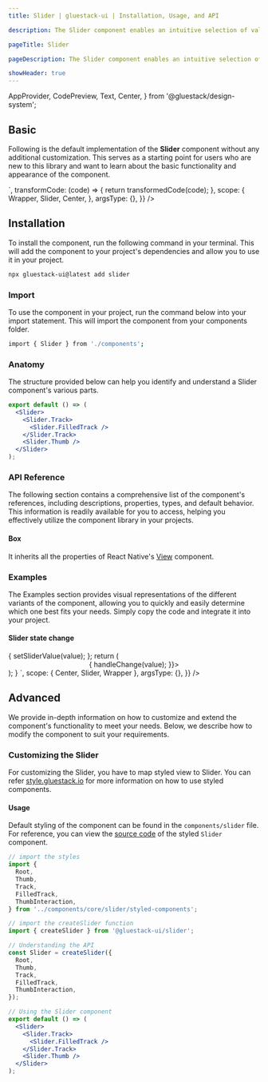 ```yaml
---
title: Slider | gluestack-ui | Installation, Usage, and API

description: The Slider component enables an intuitive selection of values within a designated range. Users can easily adjust their selection by sliding a visual indicator along the track.

pageTitle: Slider

pageDescription: The Slider component enables an intuitive selection of values within a designated range. Users can easily adjust their selection by sliding a visual indicator along the track.

showHeader: true
---
```



<Meta title="components/Forms/Slider" />

  AppProvider,
  CodePreview,
  Text,
  Center,
} from '@gluestack/design-system';


## Basic

Following is the default implementation of the **Slider** component without any additional customization. This serves as a starting point for users who are new to this library and want to learn about the basic functionality and appearance of the component.

<AppProvider>
  <CodePreview
    showComponentRenderer={true}
    showArgsController={false}
    metaData={{
      code: `
<Center w={300}>
  <Slider w="50%" defaultValue={30}>
    <Slider.Track>
      <Slider.FilledTrack />
    </Slider.Track>
    <Slider.Thumb />
  </Slider>
</Center>
`,
      transformCode: (code) => {
        return transformedCode(code);
      },
      scope: {
        Wrapper,
        Slider,
        Center,
      },
      argsType: {},
    }}
  />
</AppProvider>

## Installation

To install the component, run the following command in your terminal. This will add the component to your project's dependencies and allow you to use it in your project.

```bash
npx gluestack-ui@latest add slider
```

### Import

To use the component in your project, run the command below into your import statement. This will import the component from your components folder.

```bash
import { Slider } from './components';
```

### Anatomy

The structure provided below can help you identify and understand a Slider component's various parts.

```jsx
export default () => (
  <Slider>
    <Slider.Track>
      <Slider.FilledTrack />
    </Slider.Track>
    <Slider.Thumb />
  </Slider>
);
```

### API Reference

The following section contains a comprehensive list of the component's references, including descriptions, properties, types, and default behavior. This information is readily available for you to access, helping you effectively utilize the component library in your projects.

#### Box

It inherits all the properties of React Native's [View](https://reactnative.dev/docs/view#props) component.

### Examples

The Examples section provides visual representations of the different variants of the component, allowing you to quickly and easily determine which one best fits your needs. Simply copy the code and integrate it into your project.

<!--
#### Slider

<AppProvider>
  <CodePreview
    showComponentRenderer={true}
    showArgsController={false}
    metaData={{
      code: `
function App(){
  const [sliderValue, setSliderValue] = React.useState(45);
  const handleChange = (value) => {
    setSliderValue(value);
  };
  return (
    <Wrapper>
    <Center w="$80">
      <Slider
        sliderTrackHeight={4}
        value={sliderValue}
        onChange={(value) => {
        handleChange(value);
        }}>
        <Slider.Track>
          <Slider.FilledTrack />
        </Slider.Track>
        <Slider.Thumb />
      </Slider>
    </Center>
    </Wrapper>
  );
}
`,
      scope: { Box, Slider, Center, Wrapper },
      argsType: {},
    }}
  />
</AppProvider>

#### Sizes

Slider component comes in different sizes, such as `sm` , `md` and `lg`, allowing users to adjust the switch size based on their design needs.

<AppProvider>
  <CodePreview
    showComponentRenderer={true}
    showArgsController={false}
    metaData={{
      code: `
function App(){
  return (
    <Wrapper>
    <VStack space="4xl">
    <Center w="$80">
        <Slider defaultValue={45} size="sm" sliderTrackHeight={4}>
          <Slider.Track>
            <Slider.FilledTrack />
          </Slider.Track>
          <Slider.Thumb />
        </Slider>
    </Center>
     <Center w="$80">
        <Slider defaultValue={46} size="md" sliderTrackHeight={5}>
          <Slider.Track>
            <Slider.FilledTrack />
          </Slider.Track>
          <Slider.Thumb />
        </Slider>
    </Center>
     <Center w="$80">
        <Slider defaultValue={48} size="lg" sliderTrackHeight={6}>
          <Slider.Track>
            <Slider.FilledTrack />
          </Slider.Track>
          <Slider.Thumb />
        </Slider>
    </Center>
    </VStack>
    </Wrapper>
  );
}
`,
      scope: { Center, Slider, VStack, Wrapper },
      argsType: {},
    }}
  />
</AppProvider>

#### Color scheme

<AppProvider>
  <CodePreview
    showComponentRenderer={true}
    showArgsController={false}
    metaData={{
      code: `
function App(){
  return (
    <Wrapper>
    <VStack space="4xl">
    <Center w="$80">
        <Slider defaultValue={45} sliderTrackHeight={4}>
          <Slider.Track>
            <Slider.FilledTrack bg="$emerald600"/>
          </Slider.Track >
          <Slider.Thumb bg="$emerald600" sx={{
              ':active': {
                outlineColor: '$emerald500',
              },
            }}/>
        </Slider>
    </Center>
     <Center w="$80">
        <Slider defaultValue={45} sliderTrackHeight={4}>
          <Slider.Track>
            <Slider.FilledTrack bg="$amber600"/>
          </Slider.Track >
          <Slider.Thumb bg="$amber600" sx={{
              ':active': {
                outlineColor: '$amber500',
              },
            }}/>
        </Slider>
    </Center>
     <Center w="$80">
        <Slider defaultValue={45} sliderTrackHeight={4}>
          <Slider.Track>
            <Slider.FilledTrack bg="$fuchsia600"/>
          </Slider.Track >
          <Slider.Thumb bg="$fuchsia600" sx={{
              ':active': {
                outlineColor: '$fuchsia500'
              },
            }}/>
        </Slider>
    </Center>
     <Center w="$80">
        <Slider defaultValue={45} sliderTrackHeight={4}>
          <Slider.Track>
            <Slider.FilledTrack bg="$cyan600"/>
          </Slider.Track >
          <Slider.Thumb bg="$cyan600" sx={{
              ':active': {
                outlineColor: '$cyan500',
              },
            }}/>
        </Slider>
    </Center>
    </VStack>
    </Wrapper>
  );
}
`,
      scope: { Center, Slider, VStack, Wrapper },
      argsType: {},
    }}
  />
</AppProvider>

#### With tooltip

<AppProvider>
  <CodePreview
    showComponentRenderer={true}
    showArgsController={false}
    metaData={{
      code: `
function App(){
  const [sliderValue, setSliderValue] = React.useState(40);
  const handleChange = (value) => {
    setSliderValue(value);
  };
  return (
    <Wrapper>
     <HStack space="lg">
     <Text size="md">$0</Text>
        <Tooltip
              placement={"top"}
              trigger={(triggerProps) => {
                return (
                      <Center w="$80">
                          <Slider
                            sliderTrackHeight={4}
                            value={sliderValue}
                            onChange={v => {
                              handleChange(Math.floor(v));
                            }}>
                            <Slider.Track>
                              <Slider.FilledTrack />
                            </Slider.Track>
                            <Slider.Thumb {...triggerProps}/>
                          </Slider>
                      </Center>
                )
              }}
            >
            <Tooltip.Content>
              <Text color="white">{"$" + sliderValue}</Text>
            </Tooltip.Content>
          </Tooltip>
    <Text size="md">$60</Text>
    </HStack>
    </Wrapper>
);
}
`,
      scope: {
        Wrapper,
        Slider,
        Center,
        Volume,
        VStack,
        HStack,
        Volume2Icon,
        Text,
        Box,
        Tooltip,
        Button,
      },
      argsType: {},
    }}
  />
</AppProvider>

#### Form Controlled

<AppProvider>
  <CodePreview
    showComponentRenderer={true}
    showArgsController={false}
    metaData={{
      code: `
function App(){
  const [sliderValue, setSliderValue] = React.useState(50);
  const handleChange = (value) => {
    setSliderValue(value);
  };
  return (
    <Wrapper>
    <VStack space="lg">
    <Heading size="sm">Select the quantity</Heading>
    <Center w="$72">
        <Slider
          sliderTrackHeight={5}
          size='md'
          value={sliderValue}
          onChange={(value) => {
          handleChange(value);
          }}>
          <Slider.Track>
            <Slider.FilledTrack/>
          </Slider.Track>
           <Slider.Thumb/>
        </Slider>
    </Center>
    <Text size="sm">Slide the knob to select the number of products</Text>
    </VStack>
    </Wrapper>
  );
}
`,
      scope: {
        Wrapper,
        Center,
        Slider,
        Center,
        LightbulbIcon,
        Icon,
        Text,
        VStack,
        Heading,
      },
      argsType: {},
    }}
  />
</AppProvider>

#### Custom

<AppProvider>
  <CodePreview
    showComponentRenderer={true}
    showArgsController={false}
    metaData={{
      code: `
function App(){
  const [sliderValue, setSliderValue] = React.useState(55);
  const handleChange = (value) => {
    setSliderValue(value);
  };
  return (
    <Wrapper>
    <VStack space="lg">
    <Text size="lg">Brightness</Text>
    <Center w="$72">
        <Slider
          sliderTrackHeight={6}
          size='lg'
          value={sliderValue}
          onChange={(value) => {
          handleChange(value);
          }}>
          <Slider.Track>
            <Slider.FilledTrack bg="$amber600"/>
          </Slider.Track>
           <Slider.Thumb    bg="$amber600" p='$1' sx={{
              ':active': {
                outlineColor: '$amber500',
              },
            }}>
            <Icon as={LightbulbIcon} color="white" size="sm"/>
          </Slider.Thumb>
        </Slider>
    </Center>
    </VStack>
    </Wrapper>
  );
}
`,
      scope: { Wrapper, Center, Slider, LightbulbIcon, Icon, Text, VStack },
      argsType: {},
    }}
  />
</AppProvider>

#### Value

<AppProvider>
  <CodePreview
    showComponentRenderer={true}
    showArgsController={false}
    metaData={{
      code: `
function App(){
  const [sliderValue, setSliderValue] = React.useState(40);
  const [onChangeEndValue, setOnChangeEndValue] = React.useState(40);
  const handleChange = (value) => {
    setSliderValue(value);
  };
  return (
    <Wrapper>
    <VStack space="2xl">
    <Box>
    <Text textAlign="center">currentsliderValue - {sliderValue}</Text>
    <Text textAlign="center">onChangeEndValue - {onChangeEndValue}</Text>
    </Box>
    <HStack space="lg">
    <Volume/>
    <Center w="$80">
        <Slider
          sliderTrackHeight={4}
          value={sliderValue}
          onChange={v => {
         handleChange(Math.floor(v));
         }} onChangeEnd={v => {
        v && setOnChangeEndValue(Math.floor(v));
         }}>
          <Slider.Track>
            <Slider.FilledTrack />
          </Slider.Track>
          <Slider.Thumb />
        </Slider>
    </Center>
    <Volume2Icon/>
    </HStack>
     </VStack>
     </Wrapper>
  );
}
`,
      scope: {
        Wrapper,
        Center,
        Slider,
        Center,
        Volume,
        VStack,
        HStack,
        Volume2Icon,
        Text,
        Box,
      },
      argsType: {},
    }}
  />
</AppProvider>
-->

#### Slider state change

<AppProvider>
  <CodePreview
    showComponentRenderer={true}
    showArgsController={false}
    metaData={{
      code: `
function App(){
  const [sliderValue, setSliderValue] = React.useState(40);
  const handleChange = (value) => {
    setSliderValue(value);
  };
  return (
    <Wrapper>
    <Center w={300}>
        <Slider
          w="50%"
          value={sliderValue}
          onChange={(value) => {
          handleChange(value);
          }}>
          <Slider.Track>
            <Slider.FilledTrack />
          </Slider.Track>
          <Slider.Thumb />
        </Slider>
    </Center>
    </Wrapper>
  );
}
`,
      scope: { Center, Slider, Wrapper },
      argsType: {},
    }}
  />
</AppProvider>

## Advanced

We provide in-depth information on how to customize and extend the component's functionality to meet your needs. Below, we describe how to modify the component to suit your requirements.

### Customizing the Slider

For customizing the Slider, you have to map styled view to Slider. You can refer [style.gluestack.io](https://style.gluestack.io/) for more information on how to use styled components.

#### Usage

Default styling of the component can be found in the `components/slider` file. For reference, you can view the [source code](https://github.com/gluestack/gluestack-ui/blob/development/example/storybook/src/ui-components/Slider/index.tsx) of the styled `Slider` component.

```jsx
// import the styles
import {
  Root,
  Thumb,
  Track,
  FilledTrack,
  ThumbInteraction,
} from '../components/core/slider/styled-components';

// import the createSlider function
import { createSlider } from '@gluestack-ui/slider';

// Understanding the API
const Slider = createSlider({
  Root,
  Thumb,
  Track,
  FilledTrack,
  ThumbInteraction,
});

// Using the Slider component
export default () => (
  <Slider>
    <Slider.Track>
      <Slider.FilledTrack />
    </Slider.Track>
    <Slider.Thumb />
  </Slider>
);
```
